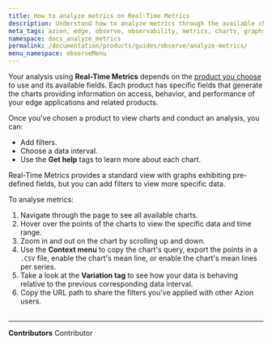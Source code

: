 ```yaml
---
title: How to analyze metrics on Real-Time Metrics
description: Understand how to analyze metrics through the available charts.
meta_tags: azion, edge, observe, observability, metrics, charts, graphs
namespace: docs_analyze_metrics
permalink: /documentation/products/guides/observe/analyze-metrics/
menu_namespace: observeMenu
---
```



Your analysis using **Real-Time Metrics** depends on the [product you choose](/en/documentation/products/observe/real-time-metrics/#product-choice-to-view-metrics) to use and its available fields. Each product has specific fields that generate the charts providing information on access, behavior, and performance of your edge applications and related products.

Once you've chosen a product to view charts and conduct an analysis, you can:

- Add filters.
- Choose a data interval.
- Use the **Get help** tags to learn more about each chart.

Real-Time Metrics provides a standard view with graphs exhibiting pre-defined fields, but you can add filters to view more specific data.

<LinkButton outlined link="/en/documentation/products/guides/observe/add-filters-metrics/" label="go to add filters guide" variant="secondary" target="_blank" />

To analyse metrics:

1. Navigate through the page to see all available charts.
2. Hover over the points of the charts to view the specific data and time range.
3. Zoom in and out on the chart by scrolling up and down.
4. Use the **Context menu** to copy the chart's query, export the points in a `.CSV` file, enable the chart's mean line, or enable the chart's mean lines per series.
5. Take a look at the **Variation tag** to see how your data is behaving relative to the previous corresponding data interval.
6. Copy the URL path to share the filters you've applied with other Azion users.
<br /><br />
---


**Contributors** <ContributorList>Contributor</ContributorList>

